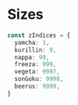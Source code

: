 
<Meta title='Documents / Theme / ZIndices' />

# Sizes

```ts
const zIndices = {
  yamcha: 1,
  kurillin: 9,
  nappa: 99,
  freeza: 999,
  vegeta: 9997,
  sonGoku: 9998,
  beerus: 9999,
}
```
